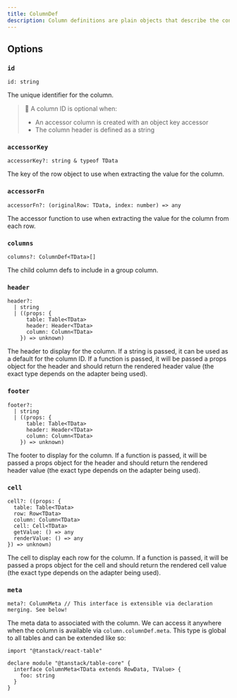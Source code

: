 ```yaml
---
title: ColumnDef
description: Column definitions are plain objects that describe the configuration of columns in a table.
---
```


## Options

### `id`

```tsx
id: string
```

The unique identifier for the column.

> 🧠 A column ID is optional when:
>
> - An accessor column is created with an object key accessor
> - The column header is defined as a string

### `accessorKey`

```tsx
accessorKey?: string & typeof TData
```

The key of the row object to use when extracting the value for the column.

### `accessorFn`

```tsx
accessorFn?: (originalRow: TData, index: number) => any
```

The accessor function to use when extracting the value for the column from each row.

### `columns`

```tsx
columns?: ColumnDef<TData>[]
```

The child column defs to include in a group column.

### `header`

```tsx
header?:
  | string
  | ((props: {
      table: Table<TData>
      header: Header<TData>
      column: Column<TData>
    }) => unknown)
```

The header to display for the column. If a string is passed, it can be used as a default for the column ID. If a function is passed, it will be passed a props object for the header and should return the rendered header value (the exact type depends on the adapter being used).

### `footer`

```tsx
footer?:
  | string
  | ((props: {
      table: Table<TData>
      header: Header<TData>
      column: Column<TData>
    }) => unknown)
```

The footer to display for the column. If a function is passed, it will be passed a props object for the header and should return the rendered header value (the exact type depends on the adapter being used).

### `cell`

```tsx
cell?: ((props: {
  table: Table<TData>
  row: Row<TData>
  column: Column<TData>
  cell: Cell<TData>
  getValue: () => any
  renderValue: () => any
}) => unknown)
```

The cell to display each row for the column. If a function is passed, it will be passed a props object for the cell and should return the rendered cell value (the exact type depends on the adapter being used).

### `meta`

```tsx
meta?: ColumnMeta // This interface is extensible via declaration merging. See below!
```

The meta data to associated with the column. We can access it anywhere when the column is available via `column.columnDef.meta`. This type is global to all tables and can be extended like so:

```tsx
import "@tanstack/react-table"

declare module "@tanstack/table-core" {
  interface ColumnMeta<TData extends RowData, TValue> {
    foo: string
  }
}
```
